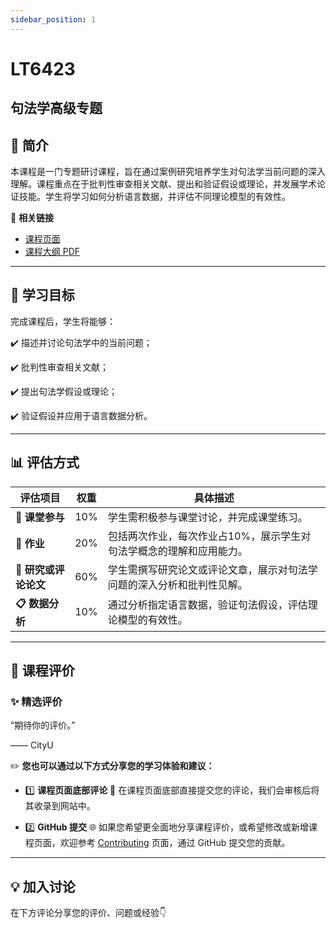 ```yaml
---
sidebar_position: 1
---
```


# LT6423
## 句法学高级专题

## **📘 简介**
本课程是一门专题研讨课程，旨在通过案例研究培养学生对句法学当前问题的深入理解。课程重点在于批判性审查相关文献、提出和验证假设或理论，并发展学术论证技能。学生将学习如何分析语言数据，并评估不同理论模型的有效性。

🔗 **相关链接**
- [课程页面](https://www.cityu.edu.hk/catalogue/pg/202425/course/LT6423.htm)
- [课程大纲 PDF](https://www.cityu.edu.hk/catalogue/pg/202425/course/LT6423.pdf)

---

## **🎯 学习目标**

完成课程后，学生将能够：

✔️ 描述并讨论句法学中的当前问题；

✔️ 批判性审查相关文献；

✔️ 提出句法学假设或理论；

✔️ 验证假设并应用于语言数据分析。

---

## **📊 评估方式**

| **评估项目**              | **权重** | **具体描述**                                                                                     |
|--------------------------|---------|-----------------------------------------------------------------------------------------------|
| **💬 课堂参与**            | 10%     | 学生需积极参与课堂讨论，并完成课堂练习。                                                          |
| **📖 作业**               | 20%     | 包括两次作业，每次作业占10%，展示学生对句法学概念的理解和应用能力。                                      |
| **📄 研究或评论论文**       | 60%     | 学生需撰写研究论文或评论文章，展示对句法学问题的深入分析和批判性见解。                                       |
| **📋 数据分析**            | 10%     | 通过分析指定语言数据，验证句法假设，评估理论模型的有效性。                                              |

---

## **💬 课程评价**

### ✨ **精选评价**
<div className={commentStyles.commentBox}>
    <p className={commentStyles.commentText}>
        “期待你的评价。”
    </p>
    <p className={commentStyles.commentAuthor}>—— CityU</p>
</div>

✏️ **您也可以通过以下方式分享您的学习体验和建议：**

- 1️⃣ **课程页面底部评论**
💬 在课程页面底部直接提交您的评论，我们会审核后将其收录到网站中。

- 2️⃣ **GitHub 提交**
🌐 如果您希望更全面地分享课程评价，或希望修改或新增课程页面，欢迎参考 [Contributing](https://penjc.github.io/cityU-navigator/contributing) 页面，通过 GitHub 提交您的贡献。

---

## **💡 加入讨论**

在下方评论分享您的评价、问题或经验👇
<Utterances />
